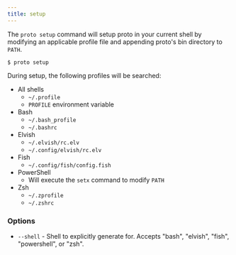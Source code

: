 ```yaml
---
title: setup
---
```


The `proto setup` command will setup proto in your current shell by modifying an applicable profile
file and appending proto's bin directory to `PATH`.

```shell
$ proto setup
```

During setup, the following profiles will be searched:

- All shells
  - `~/.profile`
  - `PROFILE` environment variable
- Bash
  - `~/.bash_profile`
  - `~/.bashrc`
- Elvish
  - `~/.elvish/rc.elv`
  - `~/.config/elvish/rc.elv`
- Fish
  - `~/.config/fish/config.fish`
- PowerShell
  - Will execute the `setx` command to modify `PATH`
- Zsh
  - `~/.zprofile`
  - `~/.zshrc`

### Options

- `--shell` - Shell to explicitly generate for. Accepts "bash", "elvish", "fish", "powershell", or
  "zsh".
